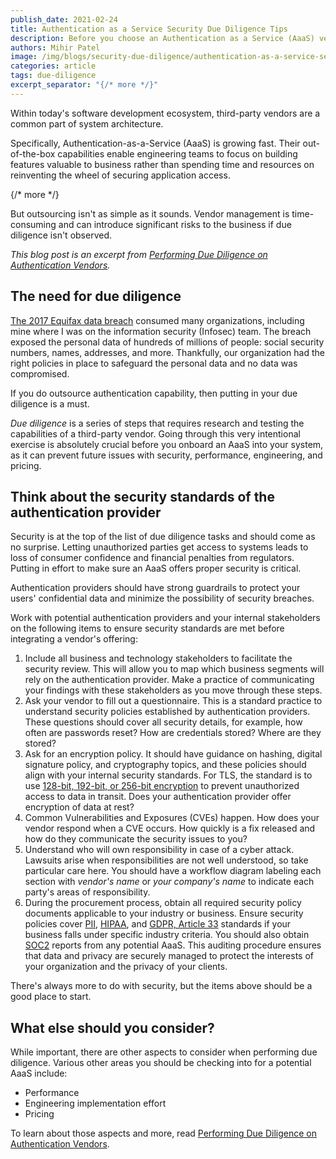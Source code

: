 ```yaml
---
publish_date: 2021-02-24 
title: Authentication as a Service Security Due Diligence Tips
description: Before you choose an Authentication as a Service (AaaS) vendor, what kind of security due diligence should you perform?
authors: Mihir Patel
image: /img/blogs/security-due-diligence/authentication-as-a-service-security-due-diligence-tips-header-image.png
categories: article
tags: due-diligence
excerpt_separator: "{/* more */}"
---
```


Within today's software development ecosystem, third-party vendors are a common part of system architecture. 

Specifically, Authentication-as-a-Service (AaaS) is growing fast. Their out-of-the-box capabilities enable engineering teams to focus on building features valuable to business rather than spending time and resources on reinventing the wheel of securing application access.

{/* more */}

But outsourcing isn't as simple as it sounds. Vendor management is time-consuming and can introduce significant risks to the business if due diligence isn't observed.
 
_This blog post is an excerpt from [Performing Due Diligence on Authentication Vendors](/learn/expert-advice/identity-basics/due-diligence-authentication-vendors)._

## The need for due diligence

[The 2017 Equifax data breach](https://en.wikipedia.org/wiki/2017_Equifax_data_breach) consumed many organizations, including mine where I was on the information security (Infosec) team. The breach exposed the personal data of hundreds of millions of people: social security numbers, names, addresses, and more. Thankfully, our organization had the right policies in place to safeguard the personal data and no data was compromised. 

If you do outsource authentication capability, then putting in your due diligence is a must.
 
_Due diligence_ is a series of steps that requires research and testing the capabilities of a third-party vendor. Going through this very intentional exercise is absolutely crucial before you onboard an AaaS into your system, as it can prevent future issues with security, performance, engineering, and pricing.

## Think about the security standards of the authentication provider

Security is at the top of the list of due diligence tasks and should come as no surprise. Letting unauthorized parties get access to systems leads to loss of consumer confidence and financial penalties from regulators. Putting in effort to make sure an AaaS offers proper security is critical.

Authentication providers should have strong guardrails to protect your users' confidential data and minimize the possibility of security breaches. 

Work with potential authentication providers and your internal stakeholders on the following items to ensure security standards are met before integrating a vendor's offering:

1. Include all business and technology stakeholders to facilitate the security review. This will allow you to map which business segments will rely on the authentication provider. Make a practice of communicating your findings with these stakeholders as you move through these steps.
1. Ask your vendor to fill out a questionnaire. This is a standard practice to understand security policies established by authentication providers. These questions should cover all security details, for example, how often are passwords reset? How are credentials stored? Where are they stored?
1. Ask for an encryption policy. It should have guidance on hashing, digital signature policy, and cryptography topics, and these policies should align with your internal security standards. For TLS, the standard is to use [128-bit, 192-bit, or 256-bit encryption](https://www.clickssl.net/blog/128-bit-ssl-encryption-vs-256-bit-ssl-encryption) to prevent unauthorized access to data in transit. Does your authentication provider offer encryption of data at rest?
1. Common Vulnerabilities and Exposures (CVEs) happen. How does your vendor respond when a CVE occurs. How quickly is a fix released and how do they communicate the security issues to you?
1. Understand who will own responsibility in case of a cyber attack. Lawsuits arise when responsibilities are not well understood, so take particular care here. You should have a workflow diagram labeling each section with _vendor's name_ or _your company's name_ to indicate each party's areas of responsibility.
1. During the procurement process, obtain all required security policy documents applicable to your industry or business. Ensure security policies cover [PII](https://www.dol.gov/general/ppii#:~:text=Personal%20Identifiable%20Information%20(PII)%20is%20defined%20as%3A&text=DOL%20internal%20policy%20specifies%20the,to%20which%20they%20have%20access), [HIPAA](https://www.hhs.gov/hipaa/index.html), and [GDPR, Article 33](https://en.wikipedia.org/wiki/General_Data_Protection_Regulation) standards if your business falls under specific industry criteria. You should also obtain [SOC2](https://www.aicpa.org/interestareas/frc/assuranceadvisoryservices/aicpasoc2report.html) reports from any potential AaaS. This auditing procedure ensures that data and privacy are securely managed to protect the interests of your organization and the privacy of your clients.

There's always more to do with security, but the items above should be a good place to start. 

## What else should you consider?

While important, there are other aspects to consider when performing due diligence. Various other areas you should be checking into for a potential AaaS include:

* Performance
* Engineering implementation effort
* Pricing 

To learn about those aspects and more, read [Performing Due Diligence on Authentication Vendors](/learn/expert-advice/identity-basics/due-diligence-authentication-vendors).
